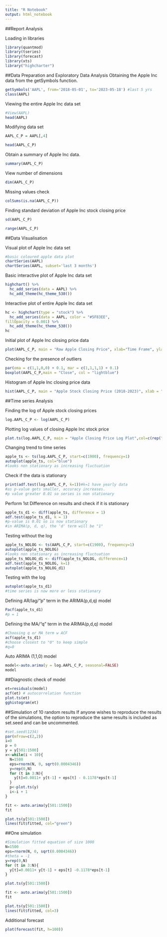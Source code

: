 ---
title: "R Notebook"
output: html_notebook
---

##Report Analysis

Loading in libraries
```{r}
library(quantmod)
library(tseries)
library(forecast)
library(xts)
library("highcharter")
```

##Data Preparation and Exploratory Data Analysis
Obtaining the Apple Inc data from the getSymbols function.
```{r}
getSymbols('AAPL', from='2018-05-01', to='2023-05-18') #last 5 yrs
class(AAPL)
```

Viewing the entire Apple Inc data set
```{r}
#View(AAPL)
head(AAPL)
```

Modifying data set
```{r}
AAPL_C_P = AAPL[,4]
```

```{r}
head(AAPL_C_P)
```

Obtain a summary of Apple Inc data.
```{r}
summary(AAPL_C_P)
```

View number of dimensions
```{r}
dim(AAPL_C_P)
```

Missing values check
```{r}
colSums(is.na(AAPL_C_P))
```

Finding standard deviation of Apple Inc stock closing price
```{r}
sd(AAPL_C_P)
```

```{r}
range(AAPL_C_P)
```


##Data Visualisation

Visual plot of Apple Inc data set
```{r}
#basic coloured apple data plot
chartSeries(AAPL)
chartSeries(AAPL, subset='last 3 months')
```

Basic interactive plot of Apple Inc data set
```{r}
highchart() %>%
  hc_add_series(data = AAPL) %>%
  hc_add_theme(hc_theme_538())
```

Interactive plot of entire Apple Inc data set
```{r}
hc <- highchart(type = "stock") %>%
  hc_add_series(data = AAPL, color = "#5F83EE",
fillOpacity = 0.001) %>%
  hc_add_theme(hc_theme_538())
hc
```

Initial plot of Apple Inc closing price data
```{r}
plot(AAPL_C_P, main = "Raw Apple Closing Price", xlab="Time Frame", ylab = "Stock Price", col="blue") 
```

Checking for the presence of outliers
```{r}
par(oma = c(1,1,0,0) + 0.1, mar = c(1,1,1,1) + 0.1)
boxplot(AAPL_C_P,main = "Close", col = "lightblue")
```

Histogram of Apple Inc closing price data
```{r}
hist(AAPL_C_P, main = "Apple Stock Closing Price (2018-2023)", xlab = "Closing Price", xlim = c(min(AAPL_C_P) - 1 ,max(AAPL_C_P) + 1), col = "pink", border = "#263238", breaks = 50)
```


##Time series Analysis

Finding the log of Apple stock closing prices
```{r}
log.AAPL_C_P <- log(AAPL_C_P)
```

Plotting log values of closing Apple Inc stock price
```{r}
plot.ts(log.AAPL_C_P, main = "Apple Closing Price Log Plot",col=c(rep("blue")))
```

Changing trend to time series
```{r}
apple_ts <- ts(log.AAPL_C_P, start=c(1900), frequency=1)
autoplot(apple_ts, col="blue")
#looks non stationary as increasing fluctuation
```

Check if the data is stationary
```{r}
print(adf.test(log.AAPL_C_P, k=1))#k=1 have yearly data
#as p-value gets smaller, accuracy increases.
#p value greater 0.01 so series is non stationary
```

Perform 1st Difference on results and check if it is stationary
```{r}
apple_ts_d1 <- diff(apple_ts, difference = 1)
adf.test(apple_ts_d1, k = 1)
#p-value is 0.01 so is now stationary
#in ARIMA(p, d, q), the 'd' term will be "1"
```

Testing without the log
```{r}
apple_ts_NOLOG <- ts(AAPL_C_P, start=c(1900), frequency=1)
autoplot(apple_ts_NOLOG)
#looks non stationary as increasing fluctuation
apple_ts_NOLOG_d1 <- diff(apple_ts_NOLOG, difference=1)
adf.test(apple_ts_NOLOG, k=1)
autoplot(apple_ts_NOLOG_d1)
```

Testing with the log
```{r}
autoplot(apple_ts_d1)
#time series is now more or less stationary
```

Defining AR/lag/"p" term in the ARIMA(p,d,q) model
```{r}
Pacf(apple_ts_d1)
#p = 1
```

Defining the MA/"q" term in the ARIMA(p,d,q) model
```{r}
#Choosing q or MA term w ACF
acf(apple_ts_d1)
#choose closest to "0" to keep simple
#q=0
```
Auto ARIMA (1,1,0) model
```{r}
model<-auto.arima(y = log.AAPL_C_P, seasonal=FALSE)
model
```

##Diagnostic check of model
```{r}
et=residuals(model)
acf(et) # autocorrelation function
plot.ts(et)
gghistogram(et)
```

##Simulation of 10 random results
If anyone wishes to reproduce the results of the simulations, the option to reproduce the same results is included as set.seed and can be uncommented.
```{r}
#set.seed(1234)
par(mfrow=c(2,2))
i=0
p = 0
y = y[501:1500]
x<-while(i < 10){
  N=1500
  eps=rnorm(N, 0, sqrt(0.0004346))
  y=rep(0,N)
  for (t in 3:N){
    y[t]=0.0011+ y[t-1] + eps[t] - 0.1178*eps[t-1]
  }
  p<-plot.ts(y)
  i<-i + 1
}
```

```{r}
fit <- auto.arima(y[501:1500])
fit
```

```{r}
plot.ts(y[501:1500])
lines(fit$fitted, col="green")
```

##One simulation
```{r}
#Simulation fitted equation of size 1000
N=1500
eps=rnorm(N, 0, sqrt(0.0004346))
#theta = -1
y=rep(0,N)
for (t in 3:N){
  y[t]=0.0011+ y[t-1] + eps[t] -0.1178*eps[t-1]
}
```

```{r}
plot.ts(y[501:1500])
```

```{r}
fit <- auto.arima(y[501:1500])
fit
```

```{r}
plot.ts(y[501:1500])
lines(fit$fitted, col=3)
```

Additional forecast
```{r}
plot(forecast(fit, h=100))
```
